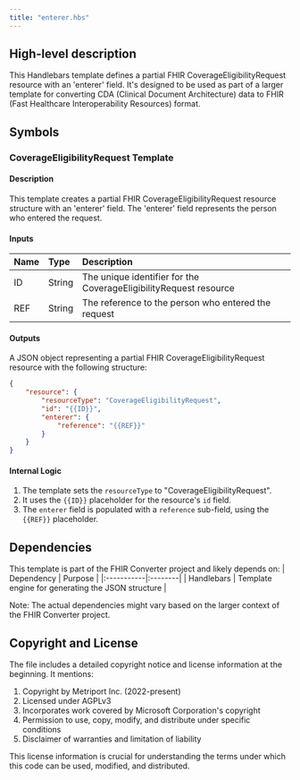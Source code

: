 ```yaml
---
title: "enterer.hbs"
---
```


## High-level description
This Handlebars template defines a partial FHIR CoverageEligibilityRequest resource with an 'enterer' field. It's designed to be used as part of a larger template for converting CDA (Clinical Document Architecture) data to FHIR (Fast Healthcare Interoperability Resources) format.

## Symbols

### CoverageEligibilityRequest Template
#### Description
This template creates a partial FHIR CoverageEligibilityRequest resource structure with an 'enterer' field. The 'enterer' field represents the person who entered the request.

#### Inputs
| Name | Type | Description |
|:-----|:-----|:------------|
| ID   | String | The unique identifier for the CoverageEligibilityRequest resource |
| REF  | String | The reference to the person who entered the request |

#### Outputs
A JSON object representing a partial FHIR CoverageEligibilityRequest resource with the following structure:
```json
{
    "resource": {
        "resourceType": "CoverageEligibilityRequest",
        "id": "{{ID}}",
        "enterer": {
            "reference": "{{REF}}"
        }
    }
}
```

#### Internal Logic
1. The template sets the `resourceType` to "CoverageEligibilityRequest".
2. It uses the `{{ID}}` placeholder for the resource's `id` field.
3. The `enterer` field is populated with a `reference` sub-field, using the `{{REF}}` placeholder.

## Dependencies
This template is part of the FHIR Converter project and likely depends on:
| Dependency | Purpose |
|:-----------|:--------|
| Handlebars | Template engine for generating the JSON structure |

Note: The actual dependencies might vary based on the larger context of the FHIR Converter project.

## Copyright and License
The file includes a detailed copyright notice and license information at the beginning. It mentions:
1. Copyright by Metriport Inc. (2022-present)
2. Licensed under AGPLv3
3. Incorporates work covered by Microsoft Corporation's copyright
4. Permission to use, copy, modify, and distribute under specific conditions
5. Disclaimer of warranties and limitation of liability

This license information is crucial for understanding the terms under which this code can be used, modified, and distributed.